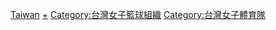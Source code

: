 [[Category:各國女子籃球隊|Taiwan]]
[[Category:台灣籃球隊|+]]
[[Category:台灣女子籃球組織|Category:台灣女子籃球組織]]
[[Category:台灣女子體育隊|Category:台灣女子體育隊]]